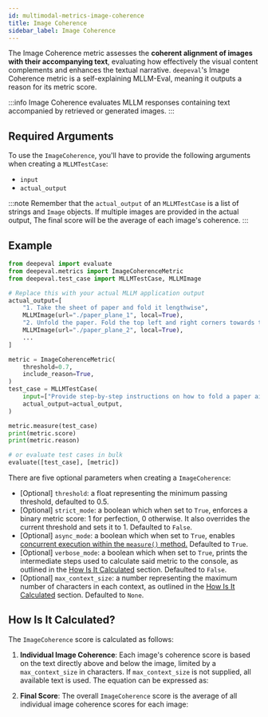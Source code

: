 ```yaml
---
id: multimodal-metrics-image-coherence
title: Image Coherence
sidebar_label: Image Coherence
---
```



The Image Coherence metric assesses the **coherent alignment of images with their accompanying text**, evaluating how effectively the visual content complements and enhances the textual narrative. `deepeval`'s Image Coherence metric is a self-explaining MLLM-Eval, meaning it outputs a reason for its metric score.

:::info
Image Coherence evaluates MLLM responses containing text accompanied by retrieved or generated images.
:::

## Required Arguments

To use the `ImageCoherence`, you'll have to provide the following arguments when creating a `MLLMTestCase`:

- `input`
- `actual_output`

:::note
Remember that the `actual_output` of an `MLLMTestCase` is a list of strings and `Image` objects. If multiple images are provided in the actual output, The final score will be the average of each image's coherence.
:::

## Example

```python
from deepeval import evaluate
from deepeval.metrics import ImageCoherenceMetric
from deepeval.test_case import MLLMTestCase, MLLMImage

# Replace this with your actual MLLM application output
actual_output=[
    "1. Take the sheet of paper and fold it lengthwise",
    MLLMImage(url="./paper_plane_1", local=True),
    "2. Unfold the paper. Fold the top left and right corners towards the center.",
    MLLMImage(url="./paper_plane_2", local=True),
    ...
]

metric = ImageCoherenceMetric(
    threshold=0.7,
    include_reason=True,
)
test_case = MLLMTestCase(
    input=["Provide step-by-step instructions on how to fold a paper airplane."],
    actual_output=actual_output,
)

metric.measure(test_case)
print(metric.score)
print(metric.reason)

# or evaluate test cases in bulk
evaluate([test_case], [metric])
```

There are five optional parameters when creating a `ImageCoherence`:

- [Optional] `threshold`: a float representing the minimum passing threshold, defaulted to 0.5.
- [Optional] `strict_mode`: a boolean which when set to `True`, enforces a binary metric score: 1 for perfection, 0 otherwise. It also overrides the current threshold and sets it to 1. Defaulted to `False`.
- [Optional] `async_mode`: a boolean which when set to `True`, enables [concurrent execution within the `measure()` method.](metrics-introduction#measuring-metrics-in-async) Defaulted to `True`.
- [Optional] `verbose_mode`: a boolean which when set to `True`, prints the intermediate steps used to calculate said metric to the console, as outlined in the [How Is It Calculated](#how-is-it-calculated) section. Defaulted to `False`.
- [Optional] `max_context_size`: a number representing the maximum number of characters in each context, as outlined in the [How Is It Calculated](#how-is-it-calculated) section. Defaulted to `None`.

## How Is It Calculated?

The `ImageCoherence` score is calculated as follows:

1. **Individual Image Coherence**: Each image's coherence score is based on the text directly above and below the image, limited by a `max_context_size` in characters. If `max_context_size` is not supplied, all available text is used. The equation can be expressed as:

<Equation formula="C_i = f(\text{Context}_{\text{above}}, \text{Context}_{\text{below}}, \text{Image}_i)" />

2. **Final Score**: The overall `ImageCoherence` score is the average of all individual image coherence scores for each image:

<Equation formula="O = \frac{\sum_{i=1}^n C_i}{n}" />
